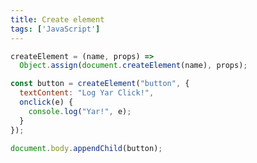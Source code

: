 ```yaml
---
title: Create element
tags: ['JavaScript']
---
```


<ExternalLink href="https://twitter.com/jon_neal/status/1326381118413803522" />

```js
createElement = (name, props) =>
  Object.assign(document.createElement(name), props);

const button = createElement("button", {
  textContent: "Log Yar Click!",
  onclick(e) {
    console.log("Yar!", e);
  }
});

document.body.appendChild(button);
```
